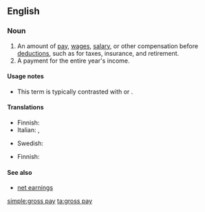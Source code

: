 ==English==

===Noun===
{{en-noun|head=[[gross]] [[pay]]|-}}

# An amount of [[pay]], [[wage]]s, [[salary]], or other compensation before [[deduction]]s, such as for taxes, insurance, and retirement.
# A payment for the entire year's income.

====Usage notes====
* This term is typically contrasted with {{term|net pay}} or {{term|take-home pay}}.

====Translations====
{{trans-top|amount of pay before any deductions}}
* Finnish: {{t|fi|bruttopalkka}}
* Italian: {{t|it|retribuzione lorda}}, {{t|it|paga lorda}}
{{trans-mid}}
* Swedish: {{t|sv|bruttolön|c}}
{{trans-bottom}}

{{trans-top|payment for the entire year's income}}
* Finnish: {{t+|fi|vuosipalkka}}
{{trans-mid}}
{{trans-bottom}}

====See also====
* [[net earnings]]

[[simple:gross pay]]
[[ta:gross pay]]